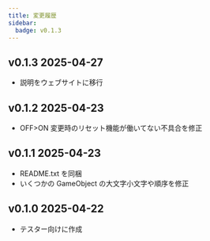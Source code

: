 ```yaml
---
title: 変更履歴
sidebar:
  badge: v0.1.3
---
```


## v0.1.3 2025-04-27

- 説明をウェブサイトに移行

## v0.1.2 2025-04-23

- OFF>ON 変更時のリセット機能が働いてない不具合を修正

## v0.1.1 2025-04-23

- README.txt を同梱
- いくつかの GameObject の大文字小文字や順序を修正

## v0.1.0 2025-04-22

- テスター向けに作成
